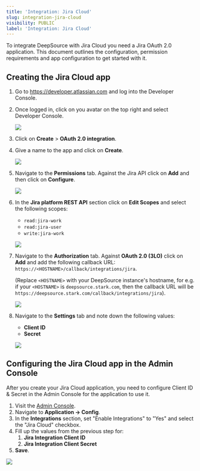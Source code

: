 ```yaml
---
title: 'Integration: Jira Cloud'
slug: integration-jira-cloud
visibility: PUBLIC
label: 'Integration: Jira Cloud'
---
```

To integrate DeepSource with Jira Cloud you need a Jira OAuth 2.0 application.  This document outlines the configuration, permission requirements and app configuration to get started with it.

## Creating the Jira Cloud app

1. Go to https://developer.atlassian.com and log into the Developer Console.

2. Once logged in, click on you avatar on the top right and select Developer Console.

   ![](https://files.readme.io/e2fb252-small-developer-console-home.png)

3. Click on **Create** > **OAuth 2.0 integration**.

4. Give a name to the app and click on **Create**.

   ![](https://files.readme.io/8bbfc1f-small-create-app.png)

5. Navigate to the **Permissions** tab. Against the Jira API click on **Add** and then click on **Configure**.

   ![](https://files.readme.io/251a956-small-permissions.png)

6. In the **Jira platform REST API** section click on **Edit Scopes** and select the following scopes:

   - `read:jira-work`
   - `read:jira-user`
   - `write:jira-work`

   ![](https://files.readme.io/3f6ba7d-small-scopes.png)

7. Navigate to the **Authorization** tab.  Against **OAuth 2.0 (3LO)** click on **Add** and add the following callback URL: `https://<HOSTNAME>/callback/integrations/jira`.

   (Replace `<HOSTNAME>` with your DeepSource instance's hostname, for e.g. if your `<HOSTNAME>` is `deepsource.stark.com`, then the callback URL will be `https://deepsource.stark.com/callback/integrations/jira`).

   ![](https://files.readme.io/bbe5ac4-small-authorization.png)

8. Navigate to the **Settings** tab and note down the following values:

   - **Client ID**
   - **Secret**

   ![](https://files.readme.io/cb82cbd-small-settings.png)

## Configuring the Jira Cloud app in the Admin Console

After you create your Jira Cloud application, you need to configure Client ID & Secret in the Admin Console for the application to use it.   

1. Visit the [Admin Console](https://docs.deepsource.com/docs/enterprise-server-configuration#admin-console).
2. Navigate to **Application -> Config**.
3. In the **Integrations** section, set "Enable Integrations" to "Yes" and select the "Jira Cloud" checkbox.
4. Fill up the values from the previous step for:
   1. **Jira Integration Client ID**
   2. **Jira Integration Client Secret**
5. **Save**.

![](https://files.readme.io/de7e62c-small-jira-admin-console.png)
